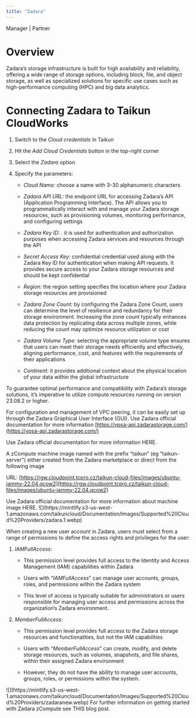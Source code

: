 ```yaml
---
title: "Zadara"
---
```


<Icon icon="user-tie" iconType="solid" /> Manager | <Icon icon="handshake" iconType="solid" /> Partner

# Overview

Zadara’s storage infrastructure is built for high availability and reliability, offering a wide range of storage options, including block, file, and object storage, as well as specialized solutions for specific use cases such as high-performance computing (HPC) and big data analytics.

# Connecting Zadara to Taikun CloudWorks

1. Switch to the *Cloud credentials* in Taikun 

2. Hit the *Add Cloud Credentials* button in the top-right corner

3. Select the *Zadara* option

4. Specify the parameters:

   * *Cloud Name:* choose a name with 3-30 alphanumeric characters

   * *Zadara API URL:* the endpoint URL for accessing Zadara’s API (Application Programming Interface). The API allows you to programmatically interact with and manage your Zadara storage resources, such as provisioning volumes, monitoring performance, and configuring settings

   * *Zadara Key ID:* . it is used for authentication and authorization purposes when accessing Zadara services and resources through the API

   * *Secret Access Key:* confidential credential used along with the Zadara Key ID for authentication when making API requests. It provides secure access to your Zadara storage resources and should be kept confidential

   * *Region:* the region setting specifies the location where your Zadara storage resources are provisioned

   * *Zadara Zone Count:* by configuring the Zadara Zone Count, users can determine the level of resilience and redundancy for their storage environment. Increasing the zone count typically enhances data protection by replicating data across multiple zones, while reducing the count may optimize resource utilization or cost

   * *Zadara Volume Type:* selecting the appropriate volume type ensures that users can meet their storage needs efficiently and effectively, aligning performance, cost, and features with the requirements of their applications

   * *Continent:* it provides additional context about the physical location of your data within the global infrastructure

<Note>To guarantee optimal performance and compatibility with Zadara’s storage solutions, it’s imperative to utilize compute resources running on version 23.08.2 or higher.</Note>

For configuration and management of VPC peering, it can be easily set up through the Zadara Graphical User Interface (GUI). Use Zadara official documentation for more information [https://vpsa-api.zadarastorage.com/](https://vpsa-api.zadarastorage.com/)

<Card title="Zadara official documentation" icon="z" horizontal={true} href="https://vpsa-api.zadarastorage.com/">
  Use Zadara official documentation for more information HERE.
</Card>

A zCompute machine image named with the prefix “taikun” (eg “taikun-server”) either created from the Zadara marketplace or direct from the following image&#x20;

URL: [https://rgw.cloudpoint.tcpro.cz/taikun-cloud-files/images/ubuntu-jammy-22.04.qcow2](https://rgw.cloudpoint.tcpro.cz/taikun-cloud-files/images/ubuntu-jammy-22.04.qcow2)

<Card title="Machine image" icon="z" horizontal={true} href="https://guides.zadarastorage.com/cs-compute-guide/latest/machine-images.html">
  Use Zadara official documentation for more information about machine image HERE.
</Card>

<Frame caption="Add Zadara Cloud Credentials">
  ![](https://mintlify.s3-us-west-1.amazonaws.com/taikuncloud/Documentation/Images/Supported%20Cloud%20Providers/zadara.1.webp)
</Frame>

When creating a new user account in Zadara, users must select from a range of permissions to define the access rights and privileges for the user:

1. *IAMFullAccess*:

   * This permission level provides full access to the Identity and Access Management (IAM) capabilities within Zadara

   * Users with “*IAMFullAccess*” can manage user accounts, groups, roles, and permissions within the Zadara system

   * This level of access is typically suitable for administrators or users responsible for managing user access and permissions across the organization’s Zadara environment.

2. *MemberFullAccess:*

   * This permission level provides full access to the Zadara storage resources and functionalities, but not the IAM capabilities

   * Users with “*MemberFullAccess*” can create, modify, and delete storage resources, such as volumes, snapshots, and file shares, within their assigned Zadara environment

   * However, they do not have the ability to manage user accounts, groups, roles, or permissions within the system.

<Frame caption="Add Member with full access">
  ![](https://mintlify.s3-us-west-1.amazonaws.com/taikuncloud/Documentation/Images/Supported%20Cloud%20Providers/zadaranew.webp)
</Frame>

<Card title="Blog post" icon="z" horizontal={true} href="https://www.zadara.com/blog/2024/05/13/establishing-your-vpc-project-on-zadaras-zcompute-platform/">
  For further information on getting started with Zadara zCompute see THIS blog post.
</Card>